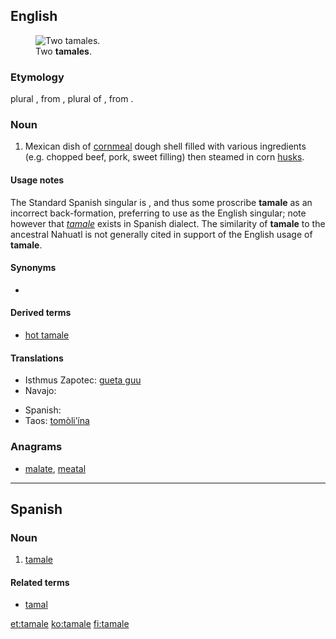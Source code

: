 ==English==
{{wikipedia|tamale}}
[[File:Tamales.jpg|thumb|Two '''tamales'''.]]

===Etymology===
{{back-form}} plural {{term|tamales}}, from {{etyl|es}} {{term|tamales|lang=es}}, plural of {{term|tamal|lang=es}}, from {{etyl|nah}} {{term | tamalli |lang=nah| |wrapped}}.

===Noun===
{{en-noun}}

# Mexican dish of [[cornmeal]] dough shell filled with various ingredients (e.g. chopped beef, pork, sweet filling) then steamed in corn [[husks]].

====Usage notes====
The Standard Spanish singular is {{term|tamal|lang=es}}, and thus some proscribe '''tamale''' as an incorrect back-formation, preferring to use {{term|tamal|lang=en}} as the English singular; note however that ''[[#Spanish|tamale]]'' exists in Spanish dialect. The similarity of '''tamale''' to the ancestral Nahuatl {{term|tamalli|lang=nah}} is not generally cited in support of the English usage of '''tamale'''.

====Synonyms====
* {{l|en|tamal}}

====Derived terms====
* [[hot tamale]]

====Translations====
{{trans-top|Mexican dish}}
* Isthmus Zapotec: [[gueta guu]]
* Navajo: {{tø|nv|ałchʼįʼ beʼastłʼóní}}
{{trans-mid}}
* Spanish: {{t+|es|tamal|m}}
* Taos: [[tomòli’ína]]
{{trans-bottom}}

===Anagrams===
* [[malate#English|malate]], [[meatal#English|meatal]]

----

==Spanish==

===Noun===
{{es-noun|m}}

# {{dialect|lang=es}} [[#English|tamale]]

====Related terms====
* [[tamal]]

[[et:tamale]]
[[ko:tamale]]
[[fi:tamale]]